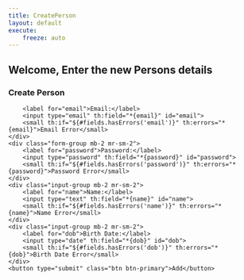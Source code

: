 ```yaml
---
title: CreatePerson
layout: default
execute:
    freeze: auto
---
```


<h2>Welcome, Enter the new Persons details</h2>

<div class="row justify-content-md-center">
<div class="col8">
<div class="jumbotron">
<h3>Create Person</h3>
<!-- ThymeLeaf allows person abject of the Class Person to be acted upon by the form
        This is known as a “bean-backed form” or "form-backing bean".
        th:object - the backend form object (bean object)
        There are fields in the Person bean
        th:field="*{name}"
        th:field="*{age}"
        th:field="*{dob}"
        Each field has supporting line to show errors in validation
        th:errors - form input errors added when validation errors occur
        Reference for CRUD
        https://www.baeldung.com/spring-boot-crud-thymeleaf
        Get started with dialects in 5 minutes
        https://www.thymeleaf.org/doc/articles/standarddialect5minutes.html
        Reference Bootstrap Form
        https://getbootstrap.com/docs/4.0/components/forms/#readonly-plain-text
    -->
<form class="form-inline" action="#" th:action="@{/mvc/person/create}" th:object="${person}" method="POST">
    <div class="form-group mb-2 mr-sm-2">
        <label for="email">Email:</label>
        <input type="email" th:field="*{email}" id="email">
        <small th:if="${#fields.hasErrors('email')}" th:errors="*{email}">Email Error</small>
    </div>
    <div class="form-group mb-2 mr-sm-2">
        <label for="password">Password:</label>
        <input type="password" th:field="*{password}" id="password">
        <small th:if="${#fields.hasErrors('password')}" th:errors="*{password}">Password Error</small>
    </div>
    <div class="input-group mb-2 mr-sm-2">
        <label for="name">Name:</label>
        <input type="text" th:field="*{name}" id="name">
        <small th:if="${#fields.hasErrors('name')}" th:errors="*{name}">Name Error</small>
    </div>
    <div class="input-group mb-2 mr-sm-2">
        <label for="dob">Birth Date:</label>
        <input type="date" th:field="*{dob}" id="dob">
        <small th:if="${#fields.hasErrors('dob')}" th:errors="*{dob}">Birth Date Error</small>
    </div>
    <button type="submit" class="btn btn-primary">Add</button>
</form>
</div>
</div>